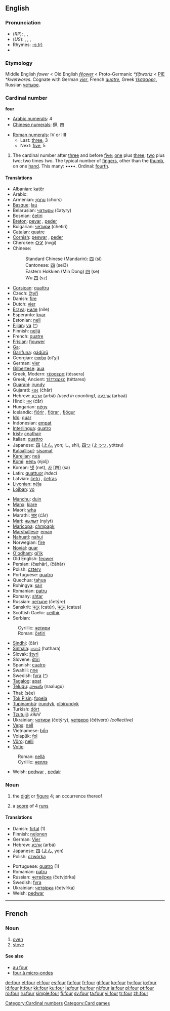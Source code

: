 ==English==

{{rank|feet|lay|along|330|four|wish|gone|times}}

===Pronunciation===
* (''RP''): {{AHD|fô}}, {{IPA|/fɔː/}}, {{SAMPA|/fO:/}}
* (''US''): {{AHD|fôr}}, {{IPA|/fɔːr/}}, {{IPA|/foʊr/}}, {{SAMPA|/fO:r/}}
* Rhymes: [[rhymes:English:-ɔː(r)|-ɔː(r)]]
* {{audio|en-us-four.ogg|Audio (US)}}
===Etymology===
Middle English ''fower'' < Old English ''[[fēower]]'' < Proto-Germanic ''*fiþworiz'' < [[PIE]] ''*kwetwores''. Cognate with German ''[[vier]]'', French ''[[quatre]]'', Greek [[τέσσαρες]], Russian [[четыре]].

=== Cardinal number ===
'''four'''

*[[w:Arabic numerals|Arabic numerals]]: 4
*[[w:Chinese numerals|Chinese numerals]]: 肆, 四

*[[w:Roman numerals|Roman numerals]]: IV or IIII
**Last: [[three]], 3
**Next: [[five]], 5

# The cardinal number after [[three]] and before [[five]]; [[one]] plus [[three]]; [[two]] plus two; two times two. The typical number of [[finger]]s, other than the [[thumb]], on one [[hand]]. This many: ••••. Ordinal: [[fourth]].

==== Translations ====
{{top}}
*Albanian: [[katër]]
*Arabic: {{ARchar|[[اربعة|أربعة]]}} {{Unicode|(’árbaʕa)}}
*Armenian: [[չորս]] (chors)
*[[Basque]]: [[lau]]
*Belarusian: [[чатыры]] (čatyry)
*Bosnian: [[četiri]]
*[[Breton]]: [[pevar]] {{m}}, [[peder]] {{f}}
*Bulgarian: [[четири]] (chetiri)
*[[Catalan]]: [[quatre]]
*[[Cornish]]: [[peswar]] {{m}}, [[peder]] {{f}}
*Cherokee: [[ᏅᎩ]] (nvgi)
*Chinese:  
*:Standard Chinese (Mandarin): [[四]] (sì) 
*:Cantonese: [[四]] (sei3)
*:Eastern Hokkien (Min Dong) [[四]] (se) 
*:Wu [[四]] (sz)
*[[Corsican]]: [[quattru]]
*Czech: [[čtyři]]
*Danish: [[fire#Danish|fire]]
*Dutch: [[vier]]
*[[Erzya]]: [[ниле]] (nile)
*Esperanto: [[kvar]]
*Estonian: [[neli]]
*[[Fijian]]: [[va#Fijian|va]] ([[:fj:va|^]])
*Finnish: [[neljä]] 
*French: [[quatre]] {{m}}
*[[Frisian]]: [[fjouwer]]
*[[Ga]]: {{Unicode|[[ejwɛ]]}}
*[[Garifuna]]: [[gádürü]]
*Georgian: [[ოთხი]] (ot‘χi)
*German: [[vier]]
*[[Gilbertese]]: [[aua]]
*Greek, Modern: [[τέσσερα]] (téssera)
*Greek, Ancient: [[τέτταρες]] (téttares)
*[[Guarani]]: [[irundy]]
*Gujarati: [[ચાર]] (ćhār)
*Hebrew: [[ארבע|אַרְבַּע]] (arbá) {{f}} ''(used in counting)'', [[ארבעה|אַרְבָּעָה]] (arbaá) {{m}}
*Hindi: [[चार]] (ćār)
*Hungarian: [[négy]]
*Icelandic: [[fjórir]] {{m}}, [[fjórar]] {{f}}, [[fjögur]] {{n}}
*[[Ido]]: [[quar]]
*Indonesian: [[empat]]
*[[Interlingua]]: [[quatro]]
*[[Irish]]: [[ceathair]]
*Italian: [[quattro]] {{m}}
*Japanese: [[四]] ([[よん]], yon; し, shi), [[四つ]] ([[よっつ]], yóttsu)
*[[Kalaallisut]]: [[sisamat]]
*[[Karelian]]: [[neä]]
*[[Komi]]: [[нёль]] (njolj)
*Korean: [[넷]] (net), [[사]] [四] (sa)
*Latin: [[quattuor]] ''indecl''
*Latvian: [[četri]] {{m}}, [[četras]] {{f}}
*[[Livonian]]: [[nēļa]]
*[[Lojban]]: [[vo]]
{{mid}}
*[[Manchu]]: [[duin]]
*[[Manx]]: [[kiare]]
*Maori: [[wha]]
*Marathi: [[चार]] (ćār)
*[[Mari]]: [[нылыт]] (nylyt)
*[[Maricopa]]: [[chmpapk]]
*[[Marshallese]]: [[emān]]
*[[Nahuatl]]: [[nahui]]
*Norwegian: [[fire#Norwegian|fire]]
*[[Novial]]: [[quar]]
*[[O'odham]]: [[giʼik]]
*Old English: [[feower]]
*Persian: {{FAchar|[[چهار|چَهار]]}} (čæhār), (čāhār)
*Polish: [[cztery]]
*Portuguese: [[quatro]]
*Quechua: [[tahua]]
*Rohingya: [[sair]]
*Romanian: [[patru]]
*Romany: [[shtar]]
*Russian: [[четыре]] (četýre)
*Sanskrit: [[चतुर्]] (catúr), [[चतुस्]] (catus)
*Scottish Gaelic: [[ceithir]]
*Serbian:
:Cyrillic: [[четири]]
:Roman: [[četiri]]
*[[Sindhi]]: {{SDchar|[[چار]]}} (čār)
*[[Sinhala]]: [[හතර]] (hathara)
*Slovak: [[štyri]]
*Slovene: [[štiri]]
*Spanish: [[cuatro]]
*Swahili: [[nne]]
*Swedish: [[fyra]] ([[:sv:fyra|^]])
*[[Tagalog]]: [[apat]]
*[[Telugu]]: [[నాలుగు]] (naalugu)
*Thai: {{THchar|[[สี่]]}} (sèe)
*[[Tok Pisin]]: [[fopela]]
*[[Tupinambá]]: [[irundyk]], [[oîoîrundyk]]
*Turkish: [[dört]]
*[[Tzutujil]]: ''kikhi'''
*Ukrainian: [[чотири]] (čotýry), [[четверо]] (čétvero) ''(collective)''
*[[Veps]]: [[neĺĺ]]
*Vietnamese: [[bốn]]
*Volapük: [[fol]]
*[[Võro]]: [[nelli]]
*[[Votic]]:
:Roman: [[nellä]]
:Cyrillic: [[неллэ]]
*Welsh: [[pedwar]] {{m}}, [[pedair]] {{f}}
{{bottom}}

=== Noun ===
{{en-noun|s|-}}

# {{countable}} the [[digit]] or [[figure]] 4; an occurrence thereof
# {{cattag|cricket|countable}} a [[score]] of 4 [[run]]s

==== Translations ====
{{rfc-trans}}
{{top}}
*Danish: [[firtal]] {{n}} (1)
*Finnish: [[nelonen]]
*German: [[Vier]] {{f}}
*Hebrew: [[ארבע]] (arbá) {{f}}
*Japanese: [[四]] ([[よん]], yon)
*Polish: [[czwórka]] {{f}}
{{mid}}
*Portuguese: [[quatro]] {{m}} (1)
*Romanian: [[patru]] {{m}}
*Russian: [[четвёрка]] (četvjórka) {{f}}
*Swedish: [[fyra]]
*Ukrainian: [[четвірка]] (četvírka) {{f}}
*Welsh: [[pedwar]] {{m}}
{{bottom}}

----

==French==
===Noun===
{{fr-noun-reg|m}}

# [[oven]]
# [[stove]]

====See also====
*[[au four]]
*[[four à micro-ondes]]

[[Category:Cardinal numbers]]
[[Category:Card games]]

[[de:four]]
[[et:four]]
[[el:four]]
[[es:four]]
[[fa:four]]
[[fr:four]]
[[gl:four]]
[[ko:four]]
[[hy:four]]
[[io:four]]
[[id:four]]
[[it:four]]
[[kk:four]]
[[ku:four]]
[[la:four]]
[[hu:four]]
[[nl:four]]
[[ja:four]]
[[pl:four]]
[[pt:four]]
[[ro:four]]
[[ru:four]]
[[simple:four]]
[[fi:four]]
[[sv:four]]
[[ta:four]]
[[vi:four]]
[[tr:four]]
[[zh:four]]